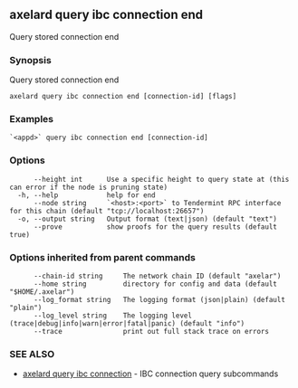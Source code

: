 ## axelard query ibc connection end

Query stored connection end

### Synopsis

Query stored connection end

```
axelard query ibc connection end [connection-id] [flags]
```

### Examples

```
`<appd>` query ibc connection end [connection-id]
```

### Options

```
      --height int      Use a specific height to query state at (this can error if the node is pruning state)
  -h, --help            help for end
      --node string     `<host>:<port>` to Tendermint RPC interface for this chain (default "tcp://localhost:26657")
  -o, --output string   Output format (text|json) (default "text")
      --prove           show proofs for the query results (default true)
```

### Options inherited from parent commands

```
      --chain-id string     The network chain ID (default "axelar")
      --home string         directory for config and data (default "$HOME/.axelar")
      --log_format string   The logging format (json|plain) (default "plain")
      --log_level string    The logging level (trace|debug|info|warn|error|fatal|panic) (default "info")
      --trace               print out full stack trace on errors
```

### SEE ALSO

- [axelard query ibc connection](/cli-docs/v0_32_0/axelard_query_ibc_connection) - IBC connection query subcommands
